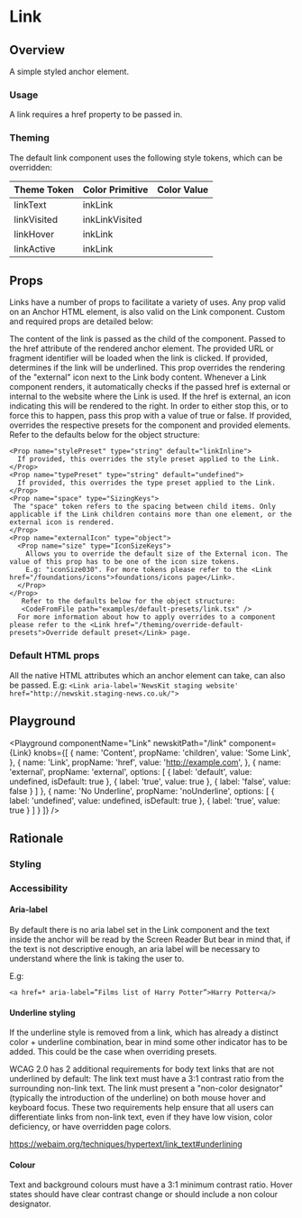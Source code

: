 


# Link

## Overview

A simple styled anchor element.

### Usage

A link requires a href property to be passed in.

### Theming

The default link component uses the following style tokens, which can be overridden:

| Theme Token | Color Primitive | Color Value                               |
| ----------- | --------------- | ----------------------------------------- |
| linkText    | inkLink          | <TextBoxSwatch themeColor="inkLink"/>      |
| linkVisited | inkLinkVisited     | <TextBoxSwatch themeColor="inkLinkVisited"/> |
| linkHover   | inkLink         | <TextBoxSwatch themeColor="inkLink"/>     |
| linkActive  | inkLink        | <TextBoxSwatch themeColor="inkLink"/>    |

## Props

Links have a number of props to facilitate a variety of uses. Any prop valid on an Anchor HTML element, is also valid on the Link component. Custom and required props are detailed below:

<LegacyBlock marginTop="sizing040">
  <Prop name="children" type="string" required>
    The content of the link is passed as the child of the component.
  </Prop>
  <Prop name="href" type="string" required>
    Passed to the href attribute of the rendered anchor element. The provided
    URL or fragment identifier will be loaded when the link is clicked.
  </Prop>
  <Prop name="noUnderline" type="boolean">
    If provided, determines if the link will be underlined.
  </Prop>
  <Prop name="external" type="boolean">
    This prop overrides the rendering of the "external" icon next to the Link body content.
    Whenever a Link component renders, it automatically checks if the passed href is external or internal to the website where the Link is used.
    If the href is external, an icon indicating this will be rendered to the right.
    In order to either stop this, or to force this to happen, pass this prop with a value of true or false.
  </Prop>
  <Prop name="overrides" type="object">
    If provided, overrides the respective presets for the component and provided elements.
    Refer to the defaults below for the object structure:
    
    <Prop name="stylePreset" type="string" default="linkInline">
      If provided, this overrides the style preset applied to the Link.
    </Prop>
    <Prop name="typePreset" type="string" default="undefined">
      If provided, this overrides the type preset applied to the Link.
    </Prop>
    <Prop name="space" type="SizingKeys">
     The "space" token refers to the spacing between child items. Only applicable if the Link children contains more than one element, or the external icon is rendered.
    </Prop>
    <Prop name="externalIcon" type="object">
      <Prop name="size" type="IconSizeKeys">
        Allows you to override the default size of the External icon. The value of this prop has to be one of the icon size tokens.
        E.g: "iconSize030". For more tokens please refer to the <Link href="/foundations/icons">foundations/icons page</Link>.
      </Prop>
    </Prop>
       Refer to the defaults below for the object structure:
       <CodeFromFile path="examples/default-presets/link.tsx" />
      For more information about how to apply overrides to a component please refer to the <Link href="/theming/override-default-presets">Override default preset</Link> page.
  </Prop>

  ### Default HTML props 
  All the native HTML attributes which an anchor element can take, can also be passed.
  E.g:  ```<Link aria-label='NewsKit staging website' href="http://newskit.staging-news.co.uk/">```


</LegacyBlock>

## Playground

<Playground
  componentName="Link"
  newskitPath="/link"
  component={Link}
  knobs={[
    {
      name: 'Content',
      propName: 'children',
      value: 'Some Link',
    },
    {
      name: 'Link',
      propName: 'href',
      value: 'http://example.com',
    },
    {
      name: 'external',
      propName: 'external',
      options: [
          {
            label: 'default',
            value: undefined,
            isDefault: true
          },
          {
            label: 'true',
            value: true
          },
          {
            label: 'false',
            value: false
          }
        ]
    },
    {
      name: 'No Underline',
      propName: 'noUnderline',
      options: [
        {
          label: 'undefined',
          value: undefined,
          isDefault: true
        },
        {
          label: 'true',
          value: true
        }
      ]
    }
  ]}
/>

## Rationale

### Styling

### Accessibility

#### Aria-label 
By default there is no aria label set in the Link component and the text inside the anchor will be read by the Screen Reader
But bear in mind that, if the text is not descriptive enough, an aria label will be necessary to understand where the link is taking the user to.

E.g:
  ```
  <a href=* aria-label=”Films list of Harry Potter”>Harry Potter<a/> 
  ```

#### Underline styling 
If the underline style is removed from a link, which has already a distinct color + underline combination, bear in mind some other indicator has to be added.
This could be the case when overriding presets.

WCAG 2.0 has 2 additional requirements for body text links that are not underlined by default:
The link text must have a 3:1 contrast ratio from the surrounding non-link text.
The link must present a "non-color designator" (typically the introduction of the underline) on both mouse hover and keyboard focus.
These two requirements help ensure that all users can differentiate links from non-link text, even if they have low vision, color deficiency, or have overridden page colors.

https://webaim.org/techniques/hypertext/link_text#underlining

#### Colour

Text and background colours must have a 3:1 minimum contrast ratio.
Hover states should have clear contrast change or should include a non colour designator.
